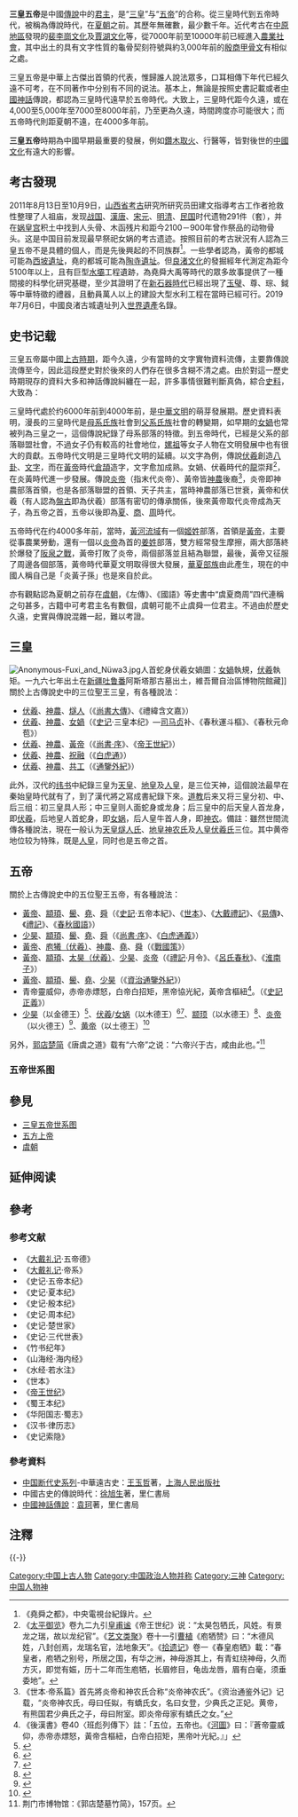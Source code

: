{{original research|time=2011-10-12T00:58:41+00:00}}

{{中国历史|hidden=1}}

'''三皇五帝'''是中國[[傳說|傳說]]中的[[君主|君主]]，是“[[三皇|三皇]]”与“[[#五帝|五帝]]”的合称。從三皇時代到五帝時代，被稱為傳說時代，在[[夏朝|夏朝]]之前。其歷年無確數，最少數千年。近代考古在[[中原地區|中原地區]]發現的[[裴李崗文化|裴李崗文化]]及[[賈湖文化|賈湖文化]]等，從7000年前至10000年前已經進入[[農業社會|農業社會]]，其中出土的具有文字性質的龜骨契刻符號與約3,000年前的[[殷商|殷商]][[甲骨文|甲骨文]]有相似之處。

三皇五帝是中華上古傑出首領的代表，惟歸誰人說法眾多，口耳相傳下年代已經久遠不可考，在不同著作中分别有不同的说法。基本上，無論是按照史書記載或者[[中國神話|中國神話]]傳說，都認為三皇時代遠早於五帝時代。大致上，三皇時代距今久遠，或在4,000至5,000年至7000至8000年前，乃至更為久遠，時間跨度亦可能很大；而五帝時代則距夏朝不遠，在4000多年前。

'''三皇五帝'''時期為中國早期最重要的發展，例如[[鑽木取火|鑽木取火]]、行醫等，皆對後世的[[中國文化|中國文化]]有遠大的影響。

== 考古發現 ==
2011年8月13日至10月9日，[[山西省|山西省]][[考古|考古]]研究所研究员田建文指導考古工作者抢救性整理了人祖庙，发现[[战国|战国]]、[[漢朝|漢]][[唐朝|唐]]、[[宋朝|宋]][[元朝|元]]、[[明朝|明]][[清朝|清]]、[[中華民國大陸時期|民国]]时代遗物291件（套），并在[[娲皇宫|娲皇宫]]积土中找到人头骨、木函残片和距今2100－900年曾作祭品的动物骨头。这是中国目前发现最早祭祀女娲的考古遗迹。按照目前的考古狀況有人認為三皇五帝不是具體的個人，而是先後興起的不同族群<ref>《堯舜之都》，中央電視台紀錄片。</ref>。一些學者認為，黃帝的都城可能為[[西坡遺址|西坡遺址]]，堯的都城可能為[[陶寺遺址|陶寺遺址]]。但[[良渚文化|良渚文化]]的發掘經年代測定為距今5100年以上，且有巨型[[水壩|水壩]]工程遺跡，為堯舜大禹等時代的眾多故事提供了一種間接的科學化研究基礎，至少其證明了在[[新石器時代|新石器時代]]已經出現了[[玉璧|玉璧]]、尊、琮、鉞等中華特徵的禮器，且動員萬人以上的建設大型水利工程在當時已經可行。2019年7月6日，中國良渚古城遺址列入[[世界遺產|世界遺產]]名錄。

== 史书记载 ==
三皇五帝屬中國[[上古時期|上古時期]]，距今久遠，少有當時的文字實物資料流傳，主要靠傳說流傳至今，因此這段歷史對於後來的人們存在很多含糊不清之處。由於對這一歷史時期現存的資料大多和神話傳說糾纏在一起，許多事情很難判斷真偽，綜合[[史料|史料]]，大致為：

三皇時代處於约6000年前到4000年前，是[[中華文明|中華文明]]的萌芽發展期。歷史資料表明，漫長的三皇時代是[[母系氏族|母系氏族]]社會到[[父系氏族|父系氏族]]社會的轉變期，如早期的[[女媧|女媧]]也常被列為三皇之一，這個傳說紀錄了母系部落的特徵。到五帝時代，已經是父系的部落聯盟社會，不過女子仍有較高的社會地位，[[嫘祖|嫘祖]]等女子人物在文明發展中也有很大的貢獻。五帝時代文明是三皇時代文明的延續。以文字為例，傳說[[伏羲|伏羲]]創造[[八卦|八卦]]、[[文字|文字]]，而在[[黃帝|黃帝]]時代[[倉頡|倉頡]]造字，文字愈加成熟。女媧、伏羲時代的[[龍|龍]]崇拜<ref>《[[太平御览|太平御览]]》卷九二九引[[皇甫谧|皇甫谧]]《帝王世纪》说：“太昊包牺氏，风姓。有景龙之瑞，故以龙纪官”。《[[艺文类聚|艺文类聚]]》卷十一引[[曹植|曹植]]《庖牺赞》曰：“木德风姓，八封创焉，龙瑞名官，法地象天”。《[[拾遗记|拾遗记]]》卷一《春皇庖牺》載：“春皇者，庖牺之别号，所居之国，有华之洲，神母游其上，有青虹绕神母，久而方灭，即觉有娠，历十二年而生庖牺，长眉修目，龟齿龙唇，眉有白毫，须垂委地”。</ref>，在炎黃時代進一步發展。傳說[[炎帝|炎帝]]（指末代炎帝）、黃帝皆[[神農|神農]]後裔<ref>《世本·帝系篇》首先將炎帝和神农氏合称“炎帝神农氏”。《资治通鉴外记》记载，“炎帝神农氏，母曰任姒，有蟜氏女，名曰女登，少典氏之正妃。黄帝，有熊国君少典氏之子，母曰附室。即炎帝母家有蟜氏之女。”</ref>，炎帝即神農部落首領，也是各部落聯盟的首領、天子共主，當時神農部落已世衰，黃帝和伏羲（有人認為[[盤古|盤古]]即為伏羲）部落有密切的傳承關係，後來黃帝取代炎帝成為天子，為五帝之首，五帝以後即為[[夏朝|夏]]、[[商朝|商]]、[[周朝|周]]時代。

五帝時代在约4000多年前，當時，[[黃河流域|黃河流域]]有一個[[姬姓|姬姓]]部落，首領是[[黃帝|黃帝]]，主要從事農業勞動，還有一個以[[炎帝|炎帝]]為首的[[姜姓|姜姓]]部落，雙方經常發生摩擦，兩大部落終於爆發了[[阪泉之戰|阪泉之戰]]，黃帝打敗了炎帝，兩個部落並且結為聯盟，最後，黃帝又征服了周邊各個部落，黃帝時代華夏文明取得很大發展，[[華夏|華夏]][[部族|部族]]由此產生，現在的中國人稱自己是「炎黃子孫」也是來自於此。

亦有觀點認為夏朝之前存在[[虞朝|虞朝]]，《左傳》、《國語》等史書中“虞夏商周”四代連稱之句甚多，古籍中可考君主名有數個，虞朝可能不止虞舜一位君主。不過由於歷史久遠，史實與傳說混雜一起，難以考證。

== 三皇 ==
[[File:Anonymous-Fuxi_and_Nüwa3.jpg|thumb]]人首蛇身伏羲女媧圖：[[女媧|女媧]]執規，[[伏羲|伏羲]]執矩。一九六七年出土在[[新疆维吾尔自治区|新疆]][[吐鲁番市|吐鲁番]]阿斯塔那古墓出土，維吾爾自治區博物院館藏]]
關於上古傳說史中的三位聖王三皇，有各種說法：
* [[伏羲|伏羲]]、[[神農|神農]]、[[燧人|燧人]]（《[[尚书大传|尚書大傳]]》、《禮緯含文嘉》）
* [[伏羲|伏羲]]、[[神農|神農]]、[[女媧|女媧]]（《[[史记|史记]]·三皇本纪》—[[司马贞|司马贞]]补、《春秋運斗樞》、《春秋元命苞》）
* [[伏羲|伏羲]]、[[神農|神農]]、[[黃帝|黃帝]]（《[[尚书_(书)|尚書·序]]》、《[[帝王世紀|帝王世紀]]》）
* [[伏羲|伏羲]]、[[神農|神農]]、[[祝融|祝融]]（《[[白虎通|白虎通]]》）
* [[伏羲|伏羲]]、[[神農|神農]]、[[共工|共工]]（《[[通鑒外紀|通鑒外紀]]》）

此外，汉代的[[纬书|纬书]]中紀錄三皇为[[天皇氏|天皇]]、[[地皇氏|地皇]]及[[人皇氏|人皇]]，是三位天神，這個說法最早在秦始皇時代就有了，到了漢代將之寫成書紀錄下來。[[道教|道教]]后来又将三皇分初、中、后三组：初三皇具人形；中三皇则人面蛇身或龙身；后三皇中的后天皇人首龙身，即[[伏羲|伏羲]]，后地皇人首蛇身，即[[女娲|女娲]]，后人皇牛首人身，即[[神农|神农]]。備註：雖然世間流傳各種說法，現在一般认为[[天皇氏|天皇]][[燧人氏|燧人氏]]、[[地皇氏|地皇]][[神农氏|神农氏]]及[[人皇氏|人皇]][[伏羲氏|伏羲氏]]三位。其中黄帝地位较为特殊，既是[[人皇氏|人皇]]，同时也是五帝之首。

== 五帝 ==
關於上古傳說史中的五位聖王五帝，有各種說法：
* [[黃帝|黃帝]]、[[顓頊|顓頊]]、[[嚳|嚳]]、[[堯|堯]]、[[舜|舜]]（《[[史記|史記]]·五帝本紀》、《[[世本|世本]]》、《[[大戴礼记|大戴禮記]]》、《[[十翼|易傳]]》、《[[禮記|禮記]]》、《[[春秋_(史书)|春秋]][[國語_(書)|國語]]》）
* [[少昊|少昊]]、[[顓頊|顓頊]]、[[嚳|嚳]]、[[堯|堯]]、[[舜|舜]]（《[[尚书_(书)|尚書·序]]》、《[[白虎通義|白虎通義]]》）
* [[黃帝|黃帝]]、[[伏羲|庖犧（伏羲）]]、[[神農|神農]]、[[堯|堯]]、[[舜|舜]]（《[[戰國策|戰國策]]》）
* [[黃帝|黃帝]]、[[顓頊|顓頊]]、[[太昊|太昊（伏羲）]]、[[少昊|少昊]]、[[炎帝|炎帝]]（《[[禮記|禮記]]·月令》、《[[呂氏春秋|呂氏春秋]]》、《[[淮南子|淮南子]]》）
* [[黃帝|黃帝]]、[[顓頊|顓頊]]、[[嚳|嚳]]、[[堯|堯]]、[[少昊|少昊]]（《[[通鉴外纪|資治通鑒外紀]]》）
* 青帝靈威仰，赤帝赤熛怒，白帝白招矩，黑帝協光紀，黃帝含樞紐<ref>《後漢書》卷40〈班彪列傳下〉註：「五位，五帝也。《[[河圖洛書|河圖]]》曰：『蒼帝靈威仰，赤帝赤熛怒，黃帝含樞紐，白帝白招矩，黑帝叶光紀。』」</ref>。（《[[史記正義|史記正義]]》）
*[[少昊|少昊]]（以金德王）<ref>{{Citebook|title=《[[拾遺記|拾遺記]]》|chapter=卷一|chapter-url=https://zh.wikisource.org/wiki/%E6%8B%BE%E9%81%BA%E8%A8%98/%E5%8D%B7%E4%B8%80#少昊|author=[[王嘉_(五胡十六国)|王嘉]]|access-date=2022-03-05|archive-date=2022-03-18|archive-url=https://web.archive.org/web/20220318213622/https://zh.wikisource.org/wiki/%E6%8B%BE%E9%81%BA%E8%A8%98/%E5%8D%B7%E4%B8%80#少昊}}</ref>、[[伏羲|伏羲]]/[[女娲|女娲]]（以木德王）<ref>{{Citebook|title=《古史》|chapter=卷一|chapter-url=https://zh.wikisource.org/wiki/%E5%8F%A4%E5%8F%B2/%E5%8D%B7001#太昊|author=[[蘇轍|蘇轍]]|access-date=2022-03-05|archive-date=2022-03-05|archive-url=https://web.archive.org/web/20220305071143/https://zh.wikisource.org/wiki/%E5%8F%A4%E5%8F%B2/%E5%8D%B7001#太昊}}</ref><ref>{{Citebook|title=《三皇本紀》|chapter=全文|chapter-url=https://zh.wikisource.org/wiki/%E4%B8%89%E7%9A%87%E6%9C%AC%E7%B4%80|author=[[司馬貞|司馬貞]]|access-date=2022-03-05|archive-date=2022-03-19|archive-url=https://web.archive.org/web/20220319054647/https://zh.wikisource.org/wiki/%E4%B8%89%E7%9A%87%E6%9C%AC%E7%B4%80}}</ref>、[[颛顼|颛顼]]（以水德王）<ref>{{Citebook|title=《[[太平御覽|太平御覽]]》|chapter=卷七十九|chapter-url=https://zh.wikisource.org/wiki/%E5%A4%AA%E5%B9%B3%E5%BE%A1%E8%A6%BD/0079#顓頊高陽氏|author=[[李昉|李昉]]|access-date=2022-03-05|archive-date=2022-03-05|archive-url=https://web.archive.org/web/20220305071144/https://zh.wikisource.org/wiki/%E5%A4%AA%E5%B9%B3%E5%BE%A1%E8%A6%BD/0079#顓頊高陽氏}}</ref>、[[炎帝|炎帝]]（以火德王）<ref>{{Citebook|title=《[[通志|通志]]》|chapter=卷一|chapter-url=https://zh.wikisource.org/wiki/%E9%80%9A%E5%BF%97/%E5%8D%B7001#炎帝|author=[[鄭樵|鄭樵]]|access-date=2022-03-05|archive-date=2022-05-02|archive-url=https://web.archive.org/web/20220502143148/https://zh.wikisource.org/wiki/%E9%80%9A%E5%BF%97/%E5%8D%B7001#炎帝}}</ref>、[[黄帝|黄帝]]（以土德王）<ref>{{Citebook|title=《[[雲笈七籤|雲笈七籤]]》|chapter=卷一百|chapter-url=https://zh.wikisource.org/wiki/%E9%9B%B2%E7%AC%88%E4%B8%83%E7%B1%A4/100#軒轅本紀|author=張君房|access-date=2022-03-05|archive-date=2022-05-06|archive-url=https://web.archive.org/web/20220506034723/https://zh.wikisource.org/wiki/%E9%9B%B2%E7%AC%88%E4%B8%83%E7%B1%A4/100#軒轅本紀}}</ref>
另外，[[郭店楚简|郭店楚简]]《唐虞之道》载有“六帝”之说：“六帝兴于古，咸由此也。”<ref>荆门市博物馆：《郭店楚墓竹简》，157页。</ref>
===五帝世系图===
<center>
{{chart/start|style=font: 80% sans-serif;width:intrinsic;width:-moz-max-content;width:-webkit-max-content;width:max-content;}}
{{chart| | | | | | | | | | | | | | | | | | | Hud | Hud=<sup>(1)</sup> '''[[黃帝|黃帝]] ''' }}
{{chart| | | | | | | |,|-|-|-|-|-|-|-|-|-|-|-|^|-|-|-|-|-|-|-|.|}}
{{chart| | | | | | | Sh | | | | | | | | | | | | | | | | | | Cy | | Sh=<sup></sup> '''[[少昊|少昊]] '''|Cy= [[昌意|昌意]]}}
{{chart| | | | | | | |!| | | | | | | | | | | | | | | | | | | |!}}
{{chart| | | | | | | Jj | | | | | | | | | | | | | | | | | | Qh | Jj= [[蟜極|蟜極]] |Qh=[[乾荒|-{乾}-荒]]}}
{{chart| | | | | | | |!| | | | | | | | | | | | | | | | | | | |!}}
{{chart| | | | | | | Ku | | | | | | | | | | | | | | | | | | Zx |Ku=<sup>(3)</sup> '''[[嚳|嚳]] ''' |Zx=<sup>(2)</sup> '''[[颛顼|颛顼]] '''}}
{{chart| |,|-|-|-|v|-|^|-|v|-|-|-|.| | | |,|-|-|-|-|-|-|-|v|-|^|-|-|-|-|-|-|-|-|-|v|-|-|-|v|-|-|-|.| }}
{{chart| Zh | | Ya | | Xi | | Hj | | Qc | | | | | | Mo | | | | | | | | | | Lt | | Wl | | Tw |Zh=<sup></sup> '''[[挚_(中国君王)|挚]] ''' |Ya=<sup>(4)</sup> '''[[堯|堯]] ''' | Qc= [[窮蟬|窮蟬]]|Mo=□|Xi=[[契|契]]（商祖）|Hj=[[弃|后稷]]（周祖）|Lt=[[老童|老童]]|Wl=[[魍魉|魍魉]]|Tw=[[梼杌|梼杌]] }}
{{chart| |,|-|-|-|+|-|-|-|-|-|-|-|-|-|-|-|!|-|-|-|.| | | |!| | | | | | | |,|-|-|-|+|-|-|-|v|-|-|-|.}}
{{chart| Dz | | |!| | | | | | | | | | | Jk| | |!| | | Mo | | | | | | Ch | | Li | | Wu | | Hu | |Dz=[[丹朱|丹朱]]|Jk= [[敬康|敬康]]||Mo=□|Ch=[[祝融|重]]|Li=[[祝融|黎]]|Wu=[[吴回_(上古)|吴]]|Hu=[[吴回_(上古)|回]]}}
{{chart| | | | | |!| | | | | | | | | | | |!| | | |!| | | |!| | | |,|-|-|-|v|-|-|-|+|-|-|-|v|-|-|-|v|-|-|-|.| }}
{{chart| | | | | |!| | | | | | | | | | | Jw | | |!| | | Mo | | Kw | | Sh | | Pz | | Hr | | Ya | | Jl |Jw= [[句望|句望]]|Mo=[[駱明_(上古)|駱明]]|Kw=[[昆吾|昆吾]]|Sh=[[参胡|参胡]]|Pz=[[彭祖|彭祖]]|Hr=[[会人|会人]]|Ya=[[晏安|晏安]]|Jl=[[鬻熊|季连]]}}
{{chart| | | | | |!| | | | | | | | | | | |!| | | |!| | | |!}}
{{chart| | | | | |!| | | | | | | | | | | Qn | | |!| | | Gu | Qn= [[橋牛|橋牛]]|Gu=[[鯀|鯀]]}}
{{chart| | | | | |!| | | | | | | | | | | |!| | | |!| | | |!}}
{{chart| | | | | |!| | | | | | | | | | | Gs | | |!| | | Yu |Gs= [[瞽叟|瞽叟]]|Yu=<sup></sup> '''[[禹|禹]] '''}}
{{chart| | | | | |!| | | | | | | | | | | |!| | | |!}}
{{chart| | | | | Eh |P|P|P|P|P|P|P|P|P| Sh |m| Ny |Sh=<sup>(5)</sup> '''[[舜|舜]] '''|Eh=[[娥皇|娥皇]]|Ny=[[女英|女英]] }}
{{chart| | | | | | | | | | | | | | | | | | | |!| }}
{{chart| | | | | | | | | | | | | | | | | | | Sj | Sj=[[商均|商均]]}}
{{chart/end}}
</center>

== 參見 ==
*[[三皇五帝世系图|三皇五帝世系图]]
*[[五方上帝|五方上帝]]
*[[虞朝|虞朝]]

== 延伸阅读 ==
{{Wikisource further reading}}

== 參考 ==
=== 参考文献 ===
*《[[大戴礼记|大戴礼记]]·五帝德》
*《[[大戴礼记|大戴礼记]]·帝系》
*《史记·五帝本纪》
*《史记·夏本纪》
*《史记·殷本纪》
*《史记·周本纪》
*《史记·楚世家》
*《史记·三代世表》
*《竹书纪年》
*《山海经·海内经》
*《水经·若水注》
*《世本》
*《[[帝王世纪|帝王世纪]]》
*《蜀王本纪》
*《华阳国志·蜀志》
*《汉书·律历志》
*《史记索隐》
=== 參考資料 ===
* [[中国断代史系列|中国断代史系列]]-中華遠古史：[[王玉哲|王玉哲]]著，[[上海人民出版社|上海人民出版社]]
* 中國古史的傳說時代：[[徐旭生|徐旭生]]著，里仁書局
* [[中國神話傳說|中國神話傳說]]：[[袁珂|袁珂]]著，里仁書局

== 注釋 ==
{{reflist}}

{{-}}
{{s-start}}
{{s-bef|before=[[中国青铜时代|青铜时代]]|row=1}}
{{s-ttl|title=[[中國朝代|中國朝代]]
|years=距今约6000年前-前21世纪|row=1}}
{{s-aft|after=[[夏朝|夏]]|row=1}}
{{end}}


{{三皇五帝}}
{{Neolithic cultures of China}}
[[Category:中国上古人物|Category:中国上古人物]]
[[Category:中国政治人物并称|Category:中国政治人物并称]]
[[Category:三神|Category:三神]]
[[Category:中国人物神|Category:中国人物神]]